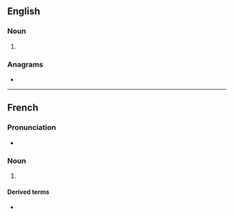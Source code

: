==English==

===Noun===
{{en-noun}}

# {{obsolete form of|abysm|lang=en}}

===Anagrams===
* {{anagrams|en|a=abemy|Mabey|beamy|embay|maybe}}

----

==French==

===Pronunciation===
* {{fr-IPA}}

===Noun===
{{fr-noun|m}}

# {{lb|fr|archaic}} {{alternative form of|abîme|lang=fr}}

====Derived terms====
* {{l|fr|en abyme}}